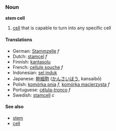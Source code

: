=== Noun ===
'''stem cell'''

# [[cell]]  that is capable to turn into any specific cell

==== Translations ====
*German: [[Stammzelle]] ''f''
*Dutch: [[stamcel]] ''f''
*Finnish: [[kantasolu]]
*French: [[cellule souche]] ''f''
*Indonesian: [[sel induk]]
*Japanese: [[幹細胞]] ([[かんさいぼう]], kansaibō)
*Polish: [[komórka pnia]] ''f'', [[komórka macierzysta]] ''f''
*Portuguese: [[célula-tronco]] ''f''
*Swedish: [[stamcell]] ''c''

==== See also ====
*[[stem]]
*[[cell]]